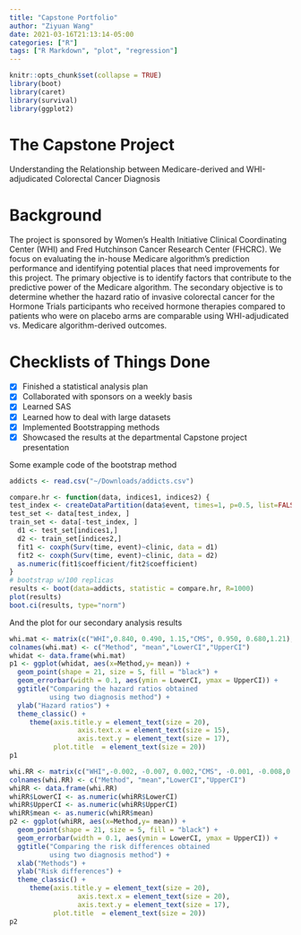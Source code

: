 ```yaml
---
title: "Capstone Portfolio"
author: "Ziyuan Wang"
date: 2021-03-16T21:13:14-05:00
categories: ["R"]
tags: ["R Markdown", "plot", "regression"]
---
```


```r
knitr::opts_chunk$set(collapse = TRUE)
library(boot)
library(caret)
library(survival)
library(ggplot2)
```

# The Capstone Project
Understanding the Relationship between Medicare-derived and WHI-adjudicated Colorectal Cancer Diagnosis

# Background
The project is sponsored by Women’s Health Initiative Clinical Coordinating Center (WHI) and Fred Hutchinson Cancer Research Center (FHCRC). We focus on evaluating the in-house Medicare algorithm’s prediction performance and identifying potential places that need improvements for this project. The primary objective is to identify factors that contribute to the predictive power of the Medicare algorithm. The secondary objective is to determine whether the hazard ratio of invasive colorectal cancer for the Hormone Trials participants who received hormone therapies compared to patients who were on placebo arms are comparable using WHI-adjudicated vs. Medicare algorithm-derived outcomes.

# Checklists of Things Done

- [x] Finished a statistical analysis plan
- [x] Collaborated with sponsors on a weekly basis
- [x] Learned SAS
- [x] Learned how to deal with large datasets
- [x] Implemented Bootstrapping methods
- [x] Showcased the results at the departmental Capstone project presentation

Some example code of the bootstrap method
```r
addicts <- read.csv("~/Downloads/addicts.csv")

compare.hr <- function(data, indices1, indices2) {
test_index <- createDataPartition(data$event, times=1, p=0.5, list=FALSE)
test_set <- data[test_index, ]
train_set <- data[-test_index, ]
  d1 <- test_set[indices1,]
  d2 <- train_set[indices2,]
  fit1 <- coxph(Surv(time, event)~clinic, data = d1)
  fit2 <- coxph(Surv(time, event)~clinic, data = d2)
  as.numeric(fit1$coefficient/fit2$coefficient)
}
# bootstrap w/100 replicas
results <- boot(data=addicts, statistic = compare.hr, R=1000)
plot(results)
boot.ci(results, type="norm")
```

And the plot for our secondary analysis results
```r
whi.mat <- matrix(c("WHI",0.840, 0.490, 1.15,"CMS", 0.950, 0.680,1.21), nrow = 2, byrow = TRUE)
colnames(whi.mat) <- c("Method", "mean","LowerCI","UpperCI")
whidat <- data.frame(whi.mat)
p1 <- ggplot(whidat, aes(x=Method,y= mean)) +
  geom_point(shape = 21, size = 5, fill = "black") +
  geom_errorbar(width = 0.1, aes(ymin = LowerCI, ymax = UpperCI)) + 
  ggtitle("Comparing the hazard ratios obtained 
          using two diagnosis method") +
  ylab("Hazard ratios") +
  theme_classic() +
     theme(axis.title.y = element_text(size = 20),
                 axis.text.x = element_text(size = 15),
                 axis.text.y = element_text(size = 17),
           plot.title  = element_text(size = 20))
p1

whi.RR <- matrix(c("WHI",-0.002, -0.007, 0.002,"CMS", -0.001, -0.008,0.006), nrow = 2, byrow = TRUE)
colnames(whi.RR) <- c("Method", "mean","LowerCI","UpperCI")
whiRR <- data.frame(whi.RR)
whiRR$LowerCI <- as.numeric(whiRR$LowerCI)
whiRR$UpperCI <- as.numeric(whiRR$UpperCI)
whiRR$mean <- as.numeric(whiRR$mean)
p2 <- ggplot(whiRR, aes(x=Method,y= mean)) +
  geom_point(shape = 21, size = 5, fill = "black") +
  geom_errorbar(width = 0.1, aes(ymin = LowerCI, ymax = UpperCI)) +
  ggtitle("Comparing the risk differences obtained 
          using two diagnosis method") +
  xlab("Methods") +
  ylab("Risk differences") +
  theme_classic() +
     theme(axis.title.y = element_text(size = 20),
                 axis.text.x = element_text(size = 20),
                 axis.text.y = element_text(size = 17),
           plot.title  = element_text(size = 20))
p2
```